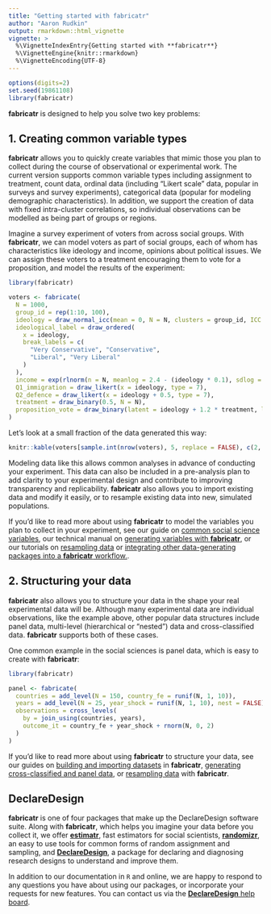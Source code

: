 ```yaml
---
title: "Getting started with fabricatr"
author: "Aaron Rudkin"
output: rmarkdown::html_vignette
vignette: >
  %\VignetteIndexEntry{Getting started with **fabricatr**}
  %\VignetteEngine{knitr::rmarkdown}
  %\VignetteEncoding{UTF-8}
---
```


```r
options(digits=2)
set.seed(19861108)
library(fabricatr)
```

**fabricatr** is designed to help you solve two key problems:

## 1. Creating common variable types

**fabricatr** allows you to quickly create variables that mimic those you plan to collect during the course of observational or experimental work. The current version supports common variable types including assignment to treatment, count data, ordinal data (including "Likert scale" data, popular in surveys and survey experiments), categorical data (popular for modeling demographic characteristics). In addition, we support the creation of data with fixed intra-cluster correlations, so individual observations can be modelled as being part of groups or regions.

Imagine a survey experiment of voters from across social groups. With **fabricatr**, we can model voters as part of social groups, each of whom has characteristics like ideology and income, opinions about political issues. We can assign these voters to a treatment encouraging them to vote for a proposition, and model the results of the experiment:

```r
library(fabricatr)

voters <- fabricate(
  N = 1000,
  group_id = rep(1:10, 100),
  ideology = draw_normal_icc(mean = 0, N = N, clusters = group_id, ICC = 0.7),
  ideological_label = draw_ordered(
    x = ideology,
    break_labels = c(
      "Very Conservative", "Conservative",
      "Liberal", "Very Liberal"
    )
  ),
  income = exp(rlnorm(n = N, meanlog = 2.4 - (ideology * 0.1), sdlog = 0.12)),
  Q1_immigration = draw_likert(x = ideology, type = 7),
  Q2_defence = draw_likert(x = ideology + 0.5, type = 7),
  treatment = draw_binary(0.5, N = N),
  proposition_vote = draw_binary(latent = ideology + 1.2 * treatment, link = "probit")
)
```

Let's look at a small fraction of the data generated this way:
```r
knitr::kable(voters[sample.int(nrow(voters), 5, replace = FALSE), c(2, 3, 4, 6, 7, 8, 9)], row.names = FALSE)
```

Modeling data like this allows common analyses in advance of conducting your experiment. This data can also be included in a pre-analysis plan to add clarity to your experimental design and contribute to improving transparency and replicability. **fabricatr** also allows you to import existing data and modify it easily, or to resample existing data into new, simulated populations.

If you'd like to read more about using **fabricatr** to model the variables you plan to collect in your experiment, see our guide on [common social science variables](/r/fabricatr/articles/common_social.html), our technical manual on [generating variables with **fabricatr**](/r/fabricatr/articles/variable_generation.html), or our tutorials on [resampling data](/r/fabricatr/articles/resampling.html) or [integrating other data-generating packages into a **fabricatr** workflow.](/r/fabricatr/articles/other_packages.html).

## 2. Structuring your data

**fabricatr** also allows you to structure your data in the shape your real experimental data will be. Although many experimental data are individual observations, like the example above, other popular data structures include panel data, multi-level (hierarchical or "nested") data and cross-classified data. **fabricatr** supports both of these cases.

One common example in the social sciences is panel data, which is easy to create with **fabricatr**:
```r
library(fabricatr)

panel <- fabricate(
  countries = add_level(N = 150, country_fe = runif(N, 1, 10)),
  years = add_level(N = 25, year_shock = runif(N, 1, 10), nest = FALSE),
  observations = cross_levels(
    by = join_using(countries, years),
    outcome_it = country_fe + year_shock + rnorm(N, 0, 2)
  )
)
```

If you'd like to read more about using **fabricatr** to structure your data, see our guides on [building and importing datasets](/r/fabricatr/articles/building_importing.html) in **fabricatr**, [generating cross-classified and panel  data](/r/fabricatr/articles/cross_classified.html), or [resampling data](/r/fabricatr/articles/resampling.html) with **fabricatr**.

## DeclareDesign

**fabricatr** is one of four packages that make up the DeclareDesign software suite. Along with **fabricatr**, which helps you imagine your data before you collect it, we offer [**estimatr**](/r/estimatr), fast estimators for social scientists, [**randomizr**](/r/randomizr), an easy to use tools for common forms of random assignment and sampling, and [**DeclareDesign**](/r/declaredesign/), a package for declaring and diagnosing research designs to understand and improve them.

In addition to our documentation in `R` and online, we are happy to respond to any questions you have about using our packages, or incorporate your requests for new features. You can contact us via the  [**DeclareDesign** help board](http://discuss.declaredesign.org/).
